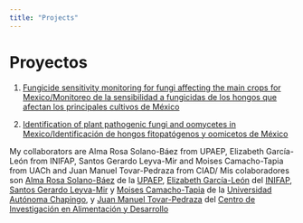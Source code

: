 ```yaml
---
title: "Projects"
---
```

  

# Proyectos

1. [Fungicide sensitivity monitoring for fungi affecting the main crops for Mexico/Monitoreo de la sensibilidad a fungicidas de los hongos que afectan los principales cultivos de México](https://www.researchgate.net/project/Fungicide-sensitivity-monitoring-for-fungi-affecting-the-main-crops-for-Mexico)  

2. [Identification of plant pathogenic fungi and oomycetes in Mexico/Identificación de hongos fitopatógenos y oomicetos de México](https://www.researchgate.net/project/Identification-of-plant-pathogenic-fungi-and-oomycetes-in-Mexico)



My collaborators are Alma Rosa Solano-Báez from UPAEP, Elizabeth García-León from INIFAP, Santos Gerardo Leyva-Mir and Moises Camacho-Tapia from UACh and Juan Manuel Tovar-Pedraza from CIAD/ Mis colaboradores son [Alma Rosa Solano-Báez]( https://www.researchgate.net/lab/Alma-Rosa-Solano-Baez-Lab-2) de la [UPAEP](https://www.upaep.mx), [Elizabeth García-León](https://www.researchgate.net/profile/Elizabeth_Garcia-Leon?_iepl%5BviewId%5D=rOtg2QiDnakel5oPwxKBBfDN&_iepl%5Bcontexts%5D%5B0%5D=projectUpdatesLog&_iepl%5BinteractionType%5D=projectViewCollaboratorProfile) del [INIFAP](https://www.gob.mx/inifap), [Santos Gerardo Leyva-Mir](https://www.researchgate.net/profile/Santos_Leyva-Mir) y [Moises Camacho-Tapia](https://www.researchgate.net/profile/Moises_Camacho-Tapia2) de la [Universidad Autónoma Chapingo](http://web.chapingo.mx), y  [Juan Manuel Tovar-Pedraza](https://www.researchgate.net/profile/Juan_Tovar-Pedraza) del [Centro de Investigación en Alimentación y Desarrollo](https://www.ciad.mx)

